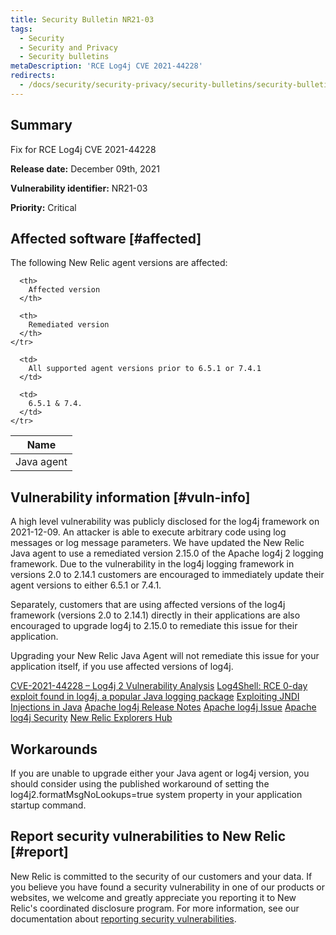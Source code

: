 ```yaml
---
title: Security Bulletin NR21-03
tags:
  - Security
  - Security and Privacy
  - Security bulletins
metaDescription: 'RCE Log4j CVE 2021-44228'
redirects:
  - /docs/security/security-privacy/security-bulletins/security-bulletin-nr21-02
---
```


## Summary

Fix for RCE Log4j CVE 2021-44228

**Release date:** December 09th, 2021

**Vulnerability identifier:** NR21-03

**Priority:** Critical

## Affected software [#affected]

The following New Relic agent versions are affected:

<table>
  <thead>
    <tr>
      <th>
        Name
      </th>

      <th>
        Affected version
      </th>

      <th>
        Remediated version
      </th>
    </tr>
  </thead>

  <tbody>
    <tr>
      <td>
        Java agent
      </td>

      <td>
        All supported agent versions prior to 6.5.1 or 7.4.1
      </td>

      <td>
        6.5.1 & 7.4.
      </td>
    </tr>
  </tbody>
</table>

## Vulnerability information [#vuln-info]

A high level vulnerability was publicly disclosed for the log4j framework on 2021-12-09. An attacker is able to execute arbitrary code using log messages or log message parameters. We have updated the New Relic Java agent to use a remediated version 2.15.0 of the Apache log4j 2 logging framework. Due to the vulnerability in the log4j logging framework in versions 2.0 to 2.14.1 customers are encouraged to immediately update their agent versions to either 6.5.1 or 7.4.1.

Separately, customers that are using affected versions of the log4j framework (versions 2.0 to 2.14.1) directly in their applications are also encouraged to upgrade log4j to 2.15.0 to remediate this issue for their application.

Upgrading your New Relic Java Agent will not remediate this issue for your application itself, if you use affected versions of log4j.

[CVE-2021-44228 – Log4j 2 Vulnerability Analysis](https://www.randori.com/blog/cve-2021-44228/)
[Log4Shell: RCE 0-day exploit found in log4j, a popular Java logging package](https://www.lunasec.io/docs/blog/log4j-zero-day/)
[Exploiting JNDI Injections in Java](https://www.veracode.com/blog/research/exploiting-jndi-injections-java)
[Apache log4j Release Notes](https://logging.apache.org/log4j/2.x/changes-report.html#a2.15.0)
[Apache log4j Issue](https://issues.apache.org/jira/browse/LOG4J2-3198)
[Apache log4j Security](https://logging.apache.org/log4j/2.x/security.html)
[New Relic Explorers Hub](https://discuss.newrelic.com/t/log4j-zero-day-vulnerability-and-the-new-relic-java-agent/170322)


## Workarounds

If you are unable to upgrade either your Java agent or log4j version, you should consider using the published workaround of setting the log4j2.formatMsgNoLookups=true system property in your application startup command.


## Report security vulnerabilities to New Relic [#report]

New Relic is committed to the security of our customers and your data. If you believe you have found a security vulnerability in one of our products or websites, we welcome and greatly appreciate you reporting it to New Relic's coordinated disclosure program. For more information, see our documentation about [reporting security vulnerabilities](/docs/security/new-relic-security/data-privacy/reporting-security-vulnerabilities).
